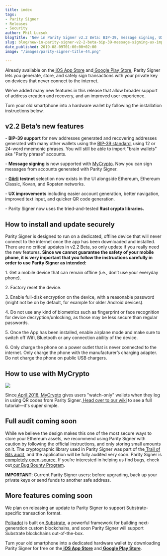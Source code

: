 ```yaml
---
title: index
tags:
- Parity Signer
- Releases
- Security
author: Phil Lucsok
blogTitle: 'New in Parity Signer v2.2 Beta: BIP-39, message signing, UX improvements'
slug: blog/new-in-parity-signer-v2-2-beta-bip-39-message-signing-ux-improvements/
date_published: 2019-08-09T01:00:00+02:00
image: "/images/parity-signer-title-44.png"

---
```

Already available on the[ iOS App Store](https://itunes.apple.com/us/app/parity-signer/id1218174838) and[ Google Play Store](https://play.google.com/store/apps/details?id=io.parity.signer), Parity Signer lets you generate, store, and safely sign transactions with your private key on devices that never connect to the internet.

We’ve added many new features in this release that allow broader support of address creation and recovery, and an improved user experience.

Turn your old smartphone into a hardware wallet by following the installation instructions below.

## **v2.2 Beta’s new features**

\- **BIP-39 support** for new addresses generated and recovering addresses generated with many other wallets using the [BIP-39 standard](https://en.bitcoin.it/wiki/Seed_phrase), using 12 or 24-word mnemonic phrases. You will still be able to import "brain wallets" aka "Parity phrase" accounts.

\- **Message signing** is now supported with [MyCrypto](https://mycrypto.com/). Now you can sign messages from accounts generated with Parity Signer.

\- [**Görli**](https://goerli.net/) **testnet** selection now exists in the UI alongside Ethereum, Ethereum Classic, Kovan, and Ropsten networks.

\- **UX improvements** including easier account generation, better navigation, improved text input, and quicker QR code generation.

\- Parity Signer now uses the tried-and-tested **Rust crypto libraries.**

## **How to install and update securely**

Parity Signer is designed to run on a dedicated, offline device that will never connect to the internet once the app has been downloaded and installed. There are no critical updates in v2.2 Beta, so only update if you really need the new features. **Since we cannot guarantee the safety of your mobile phone, it is very important that you follow the instructions carefully in order to use Parity Signer as intended:**

1\. Get a mobile device that can remain offline (i.e., don’t use your everyday phone).

2\. Factory reset the device.

3\. Enable full-disk encryption on the device, with a reasonable password (might not be on by default, for example for older Android devices).

4\. Do not use any kind of biometrics such as fingerprint or face recognition for device decryption/unlocking, as those may be less secure than regular passwords.

5\. Once the App has been installed, enable airplane mode and make sure to switch off Wifi, Bluetooth or any connection ability of the device.

6\. Only charge the phone on a power outlet that is never connected to the internet. Only charge the phone with the manufacturer’s charging adapter. Do not charge the phone on public USB chargers.

## **How to use with MyCrypto**

![](/images/parity-signer-image-3.png)

Since[ April 2018](https://www.parity.io/send-transactions-with-mycrypto-beta-and-parity-signer/),[ MyCrypto](https://mycrypto.com/) gives users "watch-only" wallets when they log in using QR codes from Parity Signer.[ Head over to our wiki](https://wiki.parity.io/Parity-Signer-Mobile-App-MyCrypto-tutorial) to see a full tutorial—it's super simple.

## **Full audit coming soon**

While we believe the design makes this one of the most secure ways to store your Ethereum assets, we recommend using Parity Signer with caution by following the official instructions, and only storing small amounts on it. The cryptographic library used in Parity Signer was part of the[ Trail of Bits audit](https://www.parity.io/parity-technologies-appoints-trail-of-bits-to-lead-security-review/), and the application will be fully audited very soon. Parity Signer is[ completely open-source](https://github.com/paritytech/parity-signer). If you’re interested in helping us find bugs, check out[ our Bug Bounty Program](https://www.parity.io/bug-bounty/).

**IMPORTANT**: Current Parity Signer users: before upgrading, back up your private keys or send funds to another safe address.

## **More features coming soon**

We plan on releasing an update to Parity Signer to support Substrate-specific transaction format.

[Polkadot](https://polkadot.network/) is built on[ Substrate](https://parity.io/substrate), a powerful framework for building next-generation custom blockchains, and soon Parity Signer will support Substrate blockchains out-of-the-box.

Turn your old smartphone into a dedicated hardware wallet by downloading Parity Signer for free on the[ **iOS App Store**](https://itunes.apple.com/us/app/parity-signer/id1218174838) and[ **Google Play Store**](https://play.google.com/store/apps/details?id=io.parity.signer).